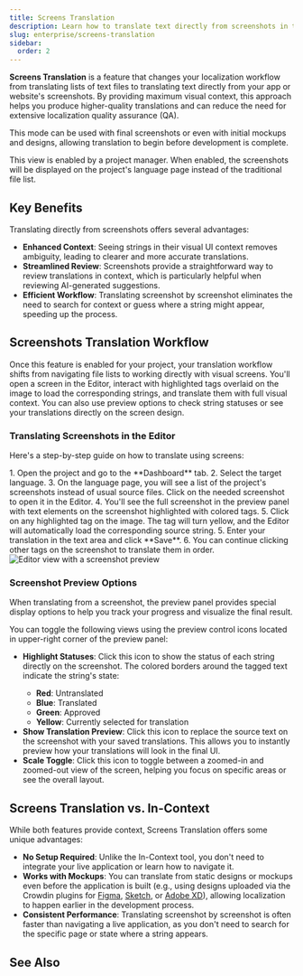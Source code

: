 ```yaml
---
title: Screens Translation
description: Learn how to translate text directly from screenshots in the Editor for maximum context
slug: enterprise/screens-translation
sidebar:
  order: 2
---
```



**Screens Translation** is a feature that changes your localization workflow from translating lists of text files to translating text directly from your app or website's screenshots. By providing maximum visual context, this approach helps you produce higher-quality translations and can reduce the need for extensive localization quality assurance (QA).

This mode can be used with final screenshots or even with initial mockups and designs, allowing translation to begin before development is complete.

This view is enabled by a project manager. When enabled, the screenshots will be displayed on the project's language page instead of the traditional file list.

## Key Benefits

Translating directly from screenshots offers several advantages:

* **Enhanced Context**: Seeing strings in their visual UI context removes ambiguity, leading to clearer and more accurate translations.
* **Streamlined Review**: Screenshots provide a straightforward way to review translations in context, which is particularly helpful when reviewing AI-generated suggestions.
* **Efficient Workflow**: Translating screenshot by screenshot eliminates the need to search for context or guess where a string might appear, speeding up the process.

## Screenshots Translation Workflow

Once this feature is enabled for your project, your translation workflow shifts from navigating file lists to working directly with visual screens. You'll open a screen in the Editor, interact with highlighted tags overlaid on the image to load the corresponding strings, and translate them with full visual context. You can also use preview options to check string statuses or see your translations directly on the screen design.

### Translating Screenshots in the Editor

Here's a step-by-step guide on how to translate using screens:

<Steps>
  1. Open the project and go to the **Dashboard** tab.
  2. Select the target language.
  3. On the language page, you will see a list of the project's screenshots instead of usual source files. Click on the needed screenshot to open it in the Editor.
  4. You'll see the full screenshot in the preview panel with text elements on the screenshot highlighted with colored tags.
  5. Click on any highlighted tag on the image. The tag will turn yellow, and the Editor will automatically load the corresponding source string.
  5. Enter your translation in the text area and click **Save**.
  6. You can continue clicking other tags on the screenshot to translate them in order. <Image src={screenshotPreview} alt="Editor view with a screenshot preview" />
</Steps>

### Screenshot Preview Options

When translating from a screenshot, the preview panel provides special display options to help you track your progress and visualize the final result.

You can toggle the following views using the preview control icons located in upper-right corner of the preview panel:

* <Icon name="mdi:pencil" class="inline-icon" />**Highlight Statuses**: Click this icon to show the status of each string directly on the screenshot. The colored borders around the tagged text indicate the string's state:
    * **Red**: Untranslated
    * **Blue**: Translated
    * **Green**: Approved
    * **Yellow**: Currently selected for translation
* <Icon name="mdi:eye" class="inline-icon" />**Show Translation Preview**: Click this icon to replace the source text on the screenshot with your saved translations. This allows you to instantly preview how your translations will look in the final UI.
* <Icon name="mdi:magnify-plus" class="inline-icon" />**Scale Toggle**: Click this icon to toggle between a zoomed-in and zoomed-out view of the screen, helping you focus on specific areas or see the overall layout.

## Screens Translation vs. In-Context

While both features provide context, Screens Translation offers some unique advantages:

- **No Setup Required**: Unlike the In-Context tool, you don't need to integrate your live application or learn how to navigate it.
- **Works with Mockups**: You can translate from static designs or mockups even before the application is built (e.g., using designs uploaded via the Crowdin plugins for [Figma](/enterprise/figma-plugin/), [Sketch](/enterprise/sketch-plugin/), or [Adobe XD](/enterprise/adobe-xd-plugin/)), allowing localization to happen earlier in the development process.
- **Consistent Performance**: Translating screenshot by screenshot is often faster than navigating a live application, as you don't need to search for the specific page or state where a string appears.

## See Also

<CardGrid>
  <LinkCard
    title="Screenshots"
    description="Learn how managers can upload and tag screenshots."
    href="/enterprise/screenshots/"
  />
  <LinkCard
    title="Figma Plugin"
    description="Learn how managers can upload tagged designs for translation directly from Figma."
    href="/enterprise/figma-plugin/#uploading-tagged-screenshots-to-crowdin"
  />
  <LinkCard
    title="Project Settings"
    description="Learn how managers configure the Language Page View to enable this feature."
    href="/enterprise/project-settings/#project-language-page-view"
  />
</CardGrid>
